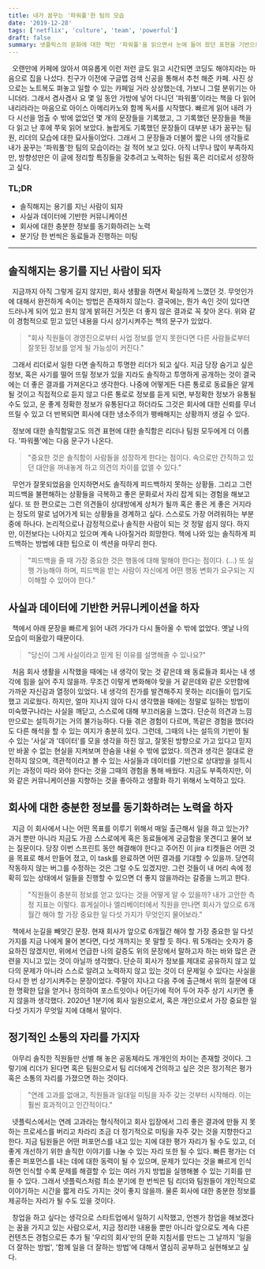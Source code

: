 ```yaml
---
title: 내가 꿈꾸는 '파워풀'한 팀의 모습
date: '2019-12-28'
tags: ['netflix', 'culture', 'team', 'powerful']
draft: false
summary: 넷플릭스의 문화에 대한 책인 '파워풀'을 읽으면서 눈에 들어 왔던 표현을 기반으로 내가 꿈꾸는 '파워풀'한 팀의 모습 몇 가지를 생각 해 보았다.
---
```


&nbsp; 오랜만에 카페에 앉아서 여유롭게 이런 저런 글도 읽고 시간되면 코딩도 해야지라는 마음으로 집을 나섰다. 친구가 이전에 구글맵 검색 신공을 통해서 추천 해준 카페.
사진 상으로는 노트복도 펴놓고 일할 수 있는 카페일 거라 상상했는데, 가보니 그럴 분위기는 아니더라. 그래서 겸사겸사 요 몇 일 동안 가방에 넣어 다니던 '파워풀'이라는 책을
다 읽어 내리라라는 마음으로 아이스 아메리카노와 함께 독서를 시작했다. 빠르게 읽어 내려 가다 시선을 멈출 수 밖에 없었던 몇 개의 문장들을 기록했고, 그 기록했던 문장들을
책을 다 읽고 난 후에 쭈욱 읽어 보았다. 놀랍게도 기록했던 문장들이 대부분 내가 꿈꾸는 팀원, 리더의 모습에 대한 묘사들이었다. 그래서 그 문장들과 더불어
짧은 나의 생각들로 내가 꿈꾸는 '파워풀'한 팀의 모습이라는 걸 적어 보고 있다. 아직 너무나 많이 부족하지만, 방향성만은 이 글에 정리할 특징들을 갖추려고 노력하는 팀원 혹은 리더로서 성장하고 싶다.

### TL;DR

- 솔직해지는 용기를 지닌 사람이 되자
- 사실과 데이터에 기반한 커뮤니케이션
- 회사에 대한 충분한 정보를 동기화하려는 노력
- 분기당 한 번씩은 동료들과 진행하는 미팅

<hr />

## 솔직해지는 용기를 지닌 사람이 되자

&nbsp; 지금까지 아직 그렇게 길지 않지만, 회사 생활을 하면서 확실하게 느꼈던 것. 무엇인가에 대해서 완전하게 속이는 방법은 존재하지 않는다. 결국에는,
뭔가 속인 것이 있다면 드러나게 되어 있고 원치 않게 밝혀진 거짓은 더 좋지 않은 결과로 꼭 찾아 온다. 위와 같이 경험적으로 믿고 있던 내용을 다시 상기시켜주는
책의 문구가 있었다.

> "회사 직원들이 경영진으로부터 사업 정보를 얻지 못한다면 다른 사람들로부터 잘못된 정보를 얻게 될 가능성이 커진다."

&nbsp; 그래서 리더로서 일한 다면 솔직하고 투명한 리더가 되고 싶다. 지금 당장 숨기고 싶은 정보, 혹은 사기를 떨어 뜨릴 정보가 있을 지라도 솔직하고 투명하게 공개하는 것이
결국에는 더 좋은 결과를 가져온다고 생각한다. 나중에 어떻게든 다른 통로로 동료들은 알게 될 것이고 직접적으로 듣지 않고 다른 통로로 정보를 듣게 되면, 부정확한 정보가 유통될 수도 있고,
운 좋게 정확한 정보가 유통된다고 하더라도 그것은 회사에 대한 신뢰를 무너 뜨릴 수 있고 더 반복되면 회사에 대한 냉소주의가 팽배해지는 상황까지 생길 수 있다.

&nbsp; 정보에 대한 솔직함말고도 의견 표현에 대한 솔직함은 리더나 팀원 모두에게 더 이롭다. '파워풀'에는 다음 문구가 나온다.

> "중요한 것은 솔직함이 사람들을 성장하게 한다는 점이다. 속으로만 간직하고 있던 대안을 꺼내놓게 하고 의견의 차이를 없앨 수 있다."

&nbsp; 무언가 잘못되었음을 인지하면서도 솔직하게 피드백하지 못하는 상황들. 그리고 그런 피드백을 불편해하는 상황들을 극복하고 좋은 문화로서 자리 잡게 되는 경험을 해보고 싶다.
또 한 편으로는 그런 의견들이 상대방에게 상처가 될까 혹은 좋은 게 좋은 거지라는 정도의 말로 넘어가게 되는 상황들을 경계하고 싶다.
스스로도 가장 어려워하는 부분 중에 하나다. 논리적으로나 감정적으로나 솔직한 사람이 되는 것 정말 쉽지 않다. 하지만, 이전보다는 나아지고 있으며 계속 나아질거라 희망한다.
책에 나와 있는 솔직하게 피드백하는 방법에 대한 팁으로 이 섹션을 마무리 한다.

> "피드백을 줄 때 가장 중요한 것은 행동에 대해 말해야 한다는 점이다. (...) 또 실행 가능해야 하며, 피드백을 받는 사람이 자신에게 어떤 행동 변화가 요구되는 지 이해할 수 있어야 한다."

## 사실과 데이터에 기반한 커뮤니케이션을 하자

&nbsp; 책에서 아래 문장을 빠르게 읽어 내려 가다가 다시 돌아올 수 밖에 없었다. 옛날 나의 모습이 떠올랐기 때문이다.

> "당신이 그게 사실이라고 믿게 된 이유를 설명해줄 수 있나요?"

&nbsp; 처음 회사 생활을 시작했을 때에는 내 생각이 맞는 것 같은데 왜 동료들과 회사는 내 생각에 힘을 실어 주지 않을까. 무조건 이렇게 변화해야 맞을 거 같은데와 같은
오만함에 가까운 자신감과 열정이 있었다. 내 생각의 진가를 발견해주지 못하는 리더들이 밉기도 했고 괴로웠다. 하지만, 얼마 지나지 않아 다시 생각했을 때에는 정말로 일하는 방법이 미숙했구나라는 사실을
깨닫고, 스스로에 대해 부끄러움을 느꼈다. 단순히 의견과 느낌만으로는 설득하기는 거의 불가능하다. 다들 겪은 경험이 다르며, 똑같은 경험을 했더라도 다른 해석을 할 수 있는 여지가 충분히 있다.
그런데, 그때의 나는 설득의 기반이 될 수 있는 '사실'과 '데이터'를 모을 생각을 하진 않고, 잘못된 방향으로 가고 있다고 믿지만 바꿀 수 없는 현실을 지켜보며 한숨을 내쉴 수 밖에 없었다.
의견과 생각은 절대로 완전하지 않으며, 객관적이라고 볼 수 있는 사실들과 데이터를 기반으로 상대방을 설득시키는 과정이 따라 와야 한다는 것을 그때의 경험을 통해 배웠다.
지금도 부족하지만, 이와 같은 커뮤니케이션을 지향하는 것을 좋아하고 생활화 하기 위해서 노력하고 있다.

## 회사에 대한 충분한 정보를 동기화하려는 노력을 하자

&nbsp; 지금 이 회사에서 나는 어떤 목표를 이루기 위해서 매일 출근해서 일을 하고 있는가? 과거 뿐만 아니라 지금도 가끔 스스로에게 혹은 동료들에게 궁금함을 못견디고 물어 보는 질문이다.
당장 이번 스프린트 동안 해결해야 한다고 주어진 이 jira 티켓들은 어떤 것을 목표로 해서 만들어 졌고, 이 task를 완료하면 어떤 결과를 기대할 수 있을까. 당연히 작동하지 않는
버그를 수정하는 것은 그럴 수도 있겠지만. 그런 것들이 내 머리 속에 정확히 있는 상태에서 일들을 진행할 수 있으면 더 좋지 않을까라는 갈증을 느끼고 한다.

> "직원들이 충분히 정보를 얻고 있다는 것을 어떻게 알 수 있을까? 내가 고안한 측정 지표는 이렇다. 휴게실이나 엘리베이터에서 직원을 만나면 회사가 앞으로 6개월간 해야 할 가장 중요한 일 다섯 가지가 무엇인지 물어보라."

&nbsp; 책에서 눈길을 빼앗긴 문장. 현재 회사가 앞으로 6개월간 해야 할 가장 중요한 일 다섯 가지를 지금 나에게 물어 본다면, 다섯 개까지는 못 말할 듯 하다. 뭐 5개라는 숫자가 중요하진 않겠지만,
위에서 언급한 나의 갈증도 위의 문장에서 말하고자 하는 바와 많은 관련을 지니고 있는 것이 아닐까 생각했다. 단순히 회사가 정보를 제대로 공유하지 않고 있다의 문제가 아니라 스스로 알려고 노력하지 않고 있는 것이
더 문제일 수 있다는 사실을 다시 한 번 상기시켜주는 문장이었다. 주말이 지나고 다음 주에 출근해서 위의 질문에 대한 명확한 답을 얻거나 정의하여 포스트잇이나 어딘가에 적어 두어 자주 상기 시키면 좋지 않을까 생각했다.
2020년 1분기에 회사 일원으로서, 혹은 개인으로서 가장 중요한 일 다섯 가지가 무엇일 지에 대해서 말이다.

## 정기적인 소통의 자리를 가지자

&nbsp; 아무리 솔직한 직원들만 선별 해 놓은 공동체라도 개개인의 차이는 존재할 것이다. 그렇기에 리더가 된다면 혹은 팀원으로서 팀 리더에게 건의하고 싶은 것은 정기적은 평가 혹은 소통의 자리를 가졌으면 하는 것이다.

> "연례 고과를 없애고, 직원들과 일대일 미팅을 자주 갖는 것부터 시작해라. 이는 훨씬 효과적이고 인간적이다."

&nbsp; 넷플릭스에서는 연례 고과라는 형식적이고 회사 입장에서 그리 좋은 결과에 만들 지 못하는 프로세스를 버리고 차라리 조금 더 정기적으로 미팅을 자주 갖는 것을 지향한다고 한다. 지금 팀원들은
어떤 퍼포먼스를 내고 있는 지에 대한 평가 자리가 될 수도 있고, 더 좋게 개선하기 위한 솔직한 이야기를 나눌 수 있는 자리 또한 될 수 있다. 빠른 평가는 더 좋은 퍼포먼스를 내는 데에 대한 동력이 될 수 있으며,
문제가 있다는 것을 빠르게 인식하면 인식할 수록 문제를 해결할 수 있는 여러 가지 방법을 실행해볼 수 있는 기회를 만들 수 있다. 그래서 넷플릭스처럼 최소 분기에 한 번씩은 팀 리더와 팀원들이 개인적으로
이야기하는 시간을 짧게 라도 가지는 것이 좋지 않을까. 물론 회사에 대한 충분한 정보를 제공하는 자리가 될 수도 있을 것이다.

&nbsp; 창업을 하고 싶다는 생각으로 스타트업에서 일하기 시작했고, 언젠가 창업을 해보겠다는 꿈을 가지고 있는 사람으로서, 지금 정리한 내용들 뿐만 아니라
앞으로도 계속 다른 컨텐츠든 경험으로든 추가 될 '우리의 회사'만의 문화 지침서를 만드는 그 날까지 '일을 더 잘하는 방법', '함께 일을 더 잘하는 방법'에 대해서
열심히 공부하고 실현해보고 싶다.
